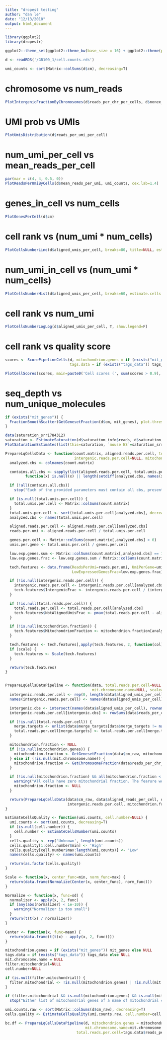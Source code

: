 ```yaml
---
title: "dropest testing"
author: "dan le"
date: "12/13/2018"
output: html_document
---
```


```r
library(ggplot2)
library(dropestr)

ggplot2::theme_set(ggplot2::theme_bw(base_size = 16) + ggplot2::theme(plot.title = ggplot2::element_text(hjust = 0.5)))

d <- readRDS('/GB100_1/cell.counts.rds')
```

```r
umi_counts <- sort(Matrix::colSums(d$cm), decreasing=T)
```

# chromosome vs num_reads
```r
PlotIntergenicFractionByChromosomes(d$reads_per_chr_per_cells, d$nonex_cells_chr_counts) # TODO: not run for pseudoaligners
```

# UMI prob vs UMIs
```r
PlotUmisDistribution(d$reads_per_umi_per_cell)
```

# num_umi_per_cell vs mean_reads_per_cell
```r
par(mar = c(4, 4, 0.5, 0))
PlotReadsPerUmiByCells(d$mean_reads_per_umi, umi_counts, cex.lab=1.4)
```

# genes_in_cell vs num_cells
```r
PlotGenesPerCell(d$cm)
```

# cell rank vs (num_umi * num_cells)
```r
PlotCellsNumberLine(d$aligned_umis_per_cell, breaks=80, title=NULL, estimate.cells.number=T)
```

# num_umi_in_cell vs (num_umi * num_cells)
```r
PlotCellsNumberHist(d$aligned_umis_per_cell, breaks=60, estimate.cells.number=T, show.legend=F)
```

# cell rank vs num_umi
```r
PlotCellsNumberLogLog(d$aligned_umis_per_cell, T, show.legend=F)
```

# cell rank vs quality score
```r
scores <- ScorePipelineCells(d, mitochondrion.genes = if (exists("mit_genes")) mit_genes else NULL,
                             tags.data = if (exists("tags_data")) tags_data else NULL)

PlotCellScores(scores, main=paste0('Cell scores (', sum(scores > 0.9), ' cells > 0.9)'), y.threshold=0.9)
```

# seq_depth vs num_unique_molecules
```r
if (exists("mit_genes")) {
  FractionSmoothScatter(GetGenesetFraction(d$cm, mit_genes), plot.threshold=T, main='Mirochondrial fraction')
}

data(saturation_srr1784312)
saturation <- EstimateSaturation(d$saturation_info$reads, d$saturation_info$cbs, sort(Matrix::colSums(d$cm), decreasing=T))
PlotSaturationEstimates(list(this=saturation, `mouse ES`=saturation_srr1784312))
```


```r
PrepareLqCellsData <- function(count.matrix, aligned.reads.per.cell, total.umis.per.cell=NULL, total.reads.per.cell=NULL,
                               intergenic.reads.per.cell=NULL, mitochondrion.fraction=NULL, scale=TRUE) {
  analyzed.cbs <- colnames(count.matrix)

  contains.all.cbs <- sapply(list(aligned.reads.per.cell, total.umis.per.cell, total.reads.per.cell, intergenic.reads.per.cell),
         function(x) is.null(x) || length(setdiff(analyzed.cbs, names(x))) == 0)

  if (!all(contains.all.cbs))
    stop("Each of the provided parameters must contain all cbs, presented in count.matrix")

  if (is.null(total.umis.per.cell)) {
    total.umis.per.cell <- Matrix::colSums(count.matrix)
  }
  total.umis.per.cell <- sort(total.umis.per.cell[analyzed.cbs], decreasing=T)
  analyzed.cbs <- names(total.umis.per.cell)

  aligned.reads.per.cell <- aligned.reads.per.cell[analyzed.cbs]
  reads.per.umi <- aligned.reads.per.cell / total.umis.per.cell

  genes.per.cell <- Matrix::colSums(count.matrix[,analyzed.cbs] > 0)
  umis.per.gene <- total.umis.per.cell / genes.per.cell

  low.exp.genes.sum <- Matrix::colSums(count.matrix[,analyzed.cbs] == 1)
  low.exp.genes.frac <- low.exp.genes.sum / Matrix::colSums(count.matrix > 0)[analyzed.cbs]

  tech.features <- data.frame(ReadsPerUmi=reads.per.umi, UmiPerGene=umis.per.gene,
                              LowExpressedGenesFrac=low.exp.genes.frac)

  if (!is.null(intergenic.reads.per.cell)) {
    intergenic.reads.per.cell <- intergenic.reads.per.cell[analyzed.cbs]
    tech.features$IntergenicFrac <- intergenic.reads.per.cell / (intergenic.reads.per.cell + aligned.reads.per.cell)
  }

  if (!is.null(total.reads.per.cell)) {
    total.reads.per.cell <- total.reads.per.cell[analyzed.cbs]
    tech.features$NotAlignedUmisFrac <- pmax(total.reads.per.cell - aligned.reads.per.cell, 0) / total.reads.per.cell / reads.per.umi
  }

  if (!is.null(mitochondrion.fraction)) {
    tech.features$MitochondrionFraction <- mitochondrion.fraction[analyzed.cbs]
  }

  tech.features <- tech.features[,apply(tech.features, 2, function(col) any(abs(col) > 1e-10))]
  if (scale) {
    tech.features <- Scale(tech.features)
  }

  return(tech.features)
}


PrepareLqCellsDataPipeline <- function(data, total.reads.per.cell=NULL, mitochondrion.genes=NULL,
                                       mit.chromosome.name=NULL, scale=TRUE) {
  intergenic.reads.per.cell <- rep(0, length(data$aligned_umis_per_cell))
  names(intergenic.reads.per.cell) <- names(data$aligned_umis_per_cell)

  intergenic.cbs <- intersect(names(data$aligned_umis_per_cell), rownames(data$reads_per_chr_per_cells$Intergenic))
  intergenic.reads.per.cell[intergenic.cbs] <- rowSums(data$reads_per_chr_per_cells$Intergenic[intergenic.cbs,])

  if (!is.null(total.reads.per.cell)) {
    merge.targets <- unlist(data$merge_targets[data$merge_targets != names(data$merge_targets)])
    total.reads.per.cell[merge.targets] <- total.reads.per.cell[merge.targets] + total.reads.per.cell[names(merge.targets)]
  }

  mitochondrion.fraction <- NULL
  if (!is.null(mitochondrion.genes)) {
    mitochondrion.fraction <- GetGenesetFraction(data$cm_raw, mitochondrion.genes)
  } else if (!is.null(mit.chromosome.name)) {
    mitochondrion.fraction <- GetChromosomeFraction(data$reads_per_chr_per_cells$Exon, mit.chromosome.name)
  }

  if (!is.null(mitochondrion.fraction) && all(mitochondrion.fraction < 1e-10)) {
    warning("All cells have zero mitochondrial fraction. The fearure won't be used for analysis.\n")
    mitochondrion.fraction <- NULL
  }

  return(PrepareLqCellsData(data$cm_raw, data$aligned_reads_per_cell, data$aligned_umis_per_cell, total.reads.per.cell,
                            intergenic.reads.per.cell, mitochondrion.fraction, scale=scale))
}

EstimateCellsQuality <- function(umi.counts, cell.number=NULL) {
  umi.counts <- sort(umi.counts, decreasing=T)
  if (is.null(cell.number)) {
    cell.number <- EstimateCellsNumber(umi.counts)
  }
  cells.quality <- rep('Unknown', length(umi.counts))
  cells.quality[1:cell.number$min] <- 'High'
  cells.quality[cell.number$max:length(umi.counts)] <- 'Low'
  names(cells.quality) <- names(umi.counts)

  return(as.factor(cells.quality))
}

Scale <- function(x, center_func=min, norm_func=max) {
  return(data.frame(Normalize(Center(x, center_func), norm_func)))
}

Normalize <- function(x, func=sd) {
  normalizer <- apply(x, 2, func)
  if (any(abs(normalizer) < 1e-10)) {
    warning("Normalizer is too small")
  }
  return(t(t(x) / normalizer))
}

Center <- function(x, func=mean) {
  return(data.frame(t(t(x) - apply(x, 2, func))))
}
```

```r
mitochondrion.genes = if (exists("mit_genes")) mit_genes else NULL
tags.data = if (exists("tags_data")) tags_data else NULL
mit.chromosome.name = NULL
filter.mitochondrial=NULL
cell.number=NULL

if (is.null(filter.mitochondrial)) {
  filter.mitochondrial <- !is.null(mitochondrion.genes) | !is.null(mit.chromosome.name)
}

if (filter.mitochondrial && is.null(mitochondrion.genes) && is.null(mit.chromosome.name))
  stop("Either list of mitochondrial genes of a name of mitochondrial chromosome must be provided to filter cells with high mitochondrial fraction")

umi.counts.raw <- sort(Matrix::colSums(d$cm_raw), decreasing=T)
cells.quality <- EstimateCellsQuality(umi.counts.raw, cell.number=cell.number)

bc.df <- PrepareLqCellsDataPipeline(d, mitochondrion.genes = mitochondrion.genes,
                                    mit.chromosome.name=mit.chromosome.name,
                                total.reads.per.cell=tags.data$reads_per_cb)[names(cells.quality), ]
```